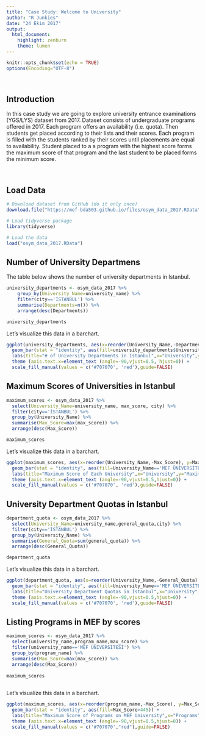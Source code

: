 ```yaml
---
title: "Case Study: Welcome to University"
author: "R Junkies"
date: "24 Ekim 2017"
output: 
  html_document: 
    highlight: zenburn
    theme: lumen
---
```


```r
knitr::opts_chunk$set(echo = TRUE)
options(Encoding="UTF-8")
```

<br>

## Introduction

In this case study we are going to explore university entrance examinations (YGS/LYS) dataset from 2017. Dataset consists of undergraduate programs offered in 2017. Each program offers an availability (i.e. quota). Then students get placed according to their lists and their scores. Each program is filled with the students ranked by their scores until placements are equal to availability. Student placed to a a program with the highest score forms the maximum score of that program and the last student to be placed forms the minimum score.

<br>

## Load Data

```r
# Download dataset from GitHub (do it only once)
download.file("https://mef-bda503.github.io/files/osym_data_2017.RData", "osym_data_2017.RData")

# Load tidyverse package
library(tidyverse)

# Load the data
load("osym_data_2017.RData")
```

## Number of University Departmens

The table below shows the number of university departments in Istanbul.

```r
university_departments <- osym_data_2017 %>%
    group_by(University_Name=university_name) %>%
    filter(city=='İSTANBUL') %>%
    summarise(Departments=n()) %>%
    arrange(desc(Departments))

university_departments

```

Let's visualize this data in a barchart.


```r
ggplot(university_departments, aes(x=reorder(University_Name,-Departments), y=Departments)) +
  geom_bar(stat = "identity", aes(fill=university_departments$University_Name=='MEF ÜNİVERSİTESİ')) +
  labs(title="# of University Departments in Istanbul",x="University",y="# of Deparments",fill="") +
  theme (axis.text.x=element_text (angle=-90,vjust=0.5, hjust=0)) +
  scale_fill_manual(values = c('#707070', 'red'),guide=FALSE)

```

## Maximum Scores of Universities in Istanbul

```r
maximum_scores <- osym_data_2017 %>%
  select(University_Name=university_name, max_score, city) %>%
  filter(city=='İSTANBUL') %>%
  group_by(University_Name) %>%
  summarise(Max_Score=max(max_score)) %>%
  arrange(desc(Max_Score))

maximum_scores

```

Let's visualize this data in a barchart.

```r
ggplot(maximum_scores, aes(x=reorder(University_Name,-Max_Score), y=Max_Score)) +
  geom_bar(stat = "identity", aes(fill=University_Name=='MEF ÜNİVERSİTESİ')) +
  labs(title="Maximum Score of Each University",x="University",y="Maximum score",fill="") +
  theme (axis.text.x=element_text (angle=-90,vjust=0.5,hjust=0)) +
  scale_fill_manual(values = c('#707070', 'red'),guide=FALSE)

```

## University Department Quotas in Istanbul

```r
department_quota <- osym_data_2017 %>% 
  select(University_Name=university_name,general_quota,city) %>% 
  filter(city=='İSTANBUL') %>%
  group_by(University_Name) %>% 
  summarise(General_Quota=sum(general_quota)) %>% 
  arrange(desc(General_Quota))

department_quota

```

Let's visualize this data in a barchart.

```r
ggplot(department_quota, aes(x=reorder(University_Name,-General_Quota), y=General_Quota)) +
  geom_bar(stat = "identity", aes(fill=University_Name=='MEF ÜNİVERSİTESİ')) +
  labs(title="University Department Quotas in İstanbul",x="University",y="Quota",fill="") +
  theme (axis.text.x=element_text (angle=-90,vjust=0.5,hjust=0)) +
  scale_fill_manual(values = c('#707070', 'red'),guide=FALSE)

```

## Listing Programs in MEF by scores

```r
maximum_scores <- osym_data_2017 %>%
  select(university_name,program_name,max_score) %>%
  filter(university_name=='MEF ÜNİVERSİTESİ') %>%
  group_by(program_name) %>%
  summarise(Max_Score=max(max_score)) %>%
  arrange(desc(Max_Score))
  
maximum_scores
  
```

Let's visualize this data in a barchart.


```r
ggplot(maximum_scores, aes(x=reorder(program_name,-Max_Score), y=Max_Score)) +
  geom_bar(stat = "identity", aes(fill=Max_Score>445)) +
  labs(title="Maximum Score of Programs on MEF University",x="Programs",y="Maximum score",fill="") +
  theme (axis.text.x=element_text (angle=-90,vjust=0.5,hjust=0)) +
  scale_fill_manual(values = c('#707070',"red"),guide=FALSE)
```
